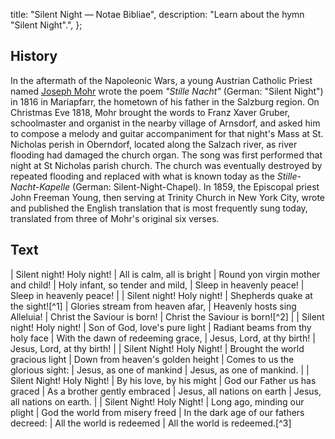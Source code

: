   title: "Silent Night — Notae Bibliae",
  description: "Learn about the hymn \"Silent Night\".",
};

<Initial text="Silent Night" />

## History

In the aftermath of the Napoleonic Wars, a young Austrian Catholic Priest named [Joseph Mohr](/liturgy/music/composers/joseph-mohr) wrote the poem *"Stille Nacht"* (German: "Silent Night") in 1816 in Mariapfarr, the hometown of his father in the Salzburg region. On Christmas Eve 1818, Mohr brought the words to Franz Xaver Gruber, schoolmaster and organist in the nearby village of Arnsdorf, and asked him to compose a melody and guitar accompaniment for that night's Mass at St. Nicholas perish in Oberndorf, located along the Salzach river, as river flooding had damaged the church organ. The song was first performed that night at St Nicholas parish church. The church was eventually destroyed by repeated flooding and replaced with what is known today as the *Stille-Nacht-Kapelle* (German: Silent-Night-Chapel). In 1859, the Episcopal priest John Freeman Young, then serving at Trinity Church in New York City, wrote and published the English translation that is most frequently sung today, translated from three of Mohr's original six verses.

## Text

<Poetry>
|  Silent night! Holy night!
|  All is calm, all is bright
|  Round yon virgin mother and child!
|  Holy infant, so tender and mild,
|  Sleep in heavenly peace!
|  Sleep in heavenly peace!
|
|  Silent night! Holy night!
|  Shepherds quake at the sight![^1]
|  Glories stream from heaven afar,
|  Heavenly hosts sing Alleluia!
|  Christ the Saviour is born!
|  Christ the Saviour is born![^2]
|
|  Silent night! Holy night!
|  Son of God, love's pure light
|  Radiant beams from thy holy face
|  With the dawn of redeeming grace,
|  Jesus, Lord, at thy birth!
|  Jesus, Lord, at thy birth!
|
|  Silent Night! Holy Night!
|  Brought the world gracious light
|  Down from heaven's golden height
|  Comes to us the glorious sight:
|  Jesus, as one of mankind
|  Jesus, as one of mankind.
|
|  Silent Night! Holy Night!
|  By his love, by his might
|  God our Father us has graced
|  As a brother gently embraced
|  Jesus, all nations on earth
|  Jesus, all nations on earth.
|
|  Silent Night! Holy Night!
|  Long ago, minding our plight
|  God the world from misery freed
|  In the dark age of our fathers decreed:
|  All the world is redeemed
|  All the world is redeemed.[^3]
</Poetry>

[^1]: Or "Shepherds first saw the sight"
[^2]: The second verse appears last in the original version
[^3]: The last three verses are only found in the original version
